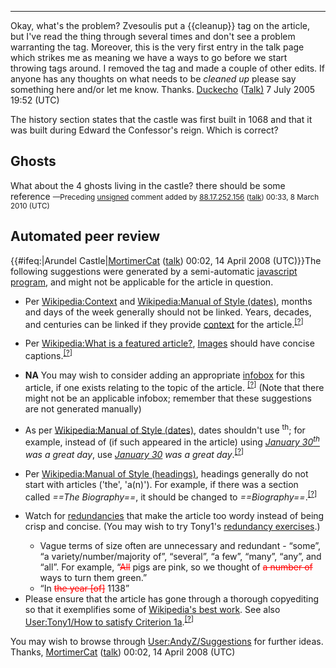 {{WikiProjectBannerShell|1=
{{WikiProject Sussex|class=start|importance=Mid|unref=}}
{{WikiProject Architecture|class=start|importance=mid}}
{{WPMILHIST
|class=start
<!-- B-Class checklist -->
<!-- 1. It is suitably referenced, and all 
major points are appropriately cited. -->
|B-Class-1=no
<!-- 2. It reasonably covers the topic, and 
does not contain major omissions or inaccuracies. -->
|B-Class-2=
<!-- 3. It has a defined structure, including 
a lead section and one or more sections of content. -->
|B-Class-3=
<!-- 4. It is free from major grammatical errors. -->
|B-Class-4=
<!-- 5. It contains appropriate supporting materials, 
such as an infobox, images, or diagrams. -->
|B-Class-5=no infobox, no plan or map
<!-- Task force tags -->
|British-task-force=yes
|Fortifications-task-force=yes
|Medieval-task-force=yes
|Technology-task-force=yes|Early-Modern-task-force=yes}}
}}

----

Okay, what's the problem? Zvesoulis put a <nowiki>{{cleanup}}</nowiki> tag on the article, but I've read the thing through several times and don't see a problem warranting the tag. Moreover, this is the very first entry in the talk page which strikes me as meaning we have a ways to go before we start throwing tags around. I removed the tag and made a couple of other edits. If anyone has any thoughts on what needs to be ''cleaned up'' please say something here and/or let me know. Thanks. [[User:Duckecho|Duckecho]] ([[User talk:Duckecho|Talk)]] 7 July 2005 19:52 (UTC)

The history section states that the castle was first built in 1068 and that it was built during Edward the Confessor's reign.  Which is correct?

== Ghosts ==

What about the 4 ghosts living in the castle? there should be some reference  <span style="font-size: smaller;" class="autosigned">—Preceding [[Wikipedia:Signatures|unsigned]] comment added by [[Special:Contributions/88.17.252.156|88.17.252.156]] ([[User talk:88.17.252.156|talk]]) 00:33, 8 March 2010 (UTC)</span><!-- Template:UnsignedIP --> <!--Autosigned by SineBot-->

== Automated peer review ==

{{#ifeq:{{{name}}}|Arundel Castle|[[User:MortimerCat|MortimerCat]] ([[User talk:MortimerCat|talk]]) 00:02, 14 April 2008 (UTC)}}The following suggestions were generated by a semi-automatic [[User:AndyZ/peerreviewer|javascript program]], and might not be applicable for the article in question.

*{{Done}}  Per [[Wikipedia:Only make links that are relevant to the context|Wikipedia:Context]] and [[Wikipedia:Manual of Style (dates and numbers)|Wikipedia:Manual of Style (dates)]], months and days of the week generally should not be linked. Years, decades, and centuries can be linked if they provide [[WP:CONTEXT|context]] for the article.<sup>[[User:AndyZ/G#contxt|[?]]]</sup>
*{{Not done}}  Per [[Wikipedia:What is a featured article?]], [[WP:IMAGE|Images]] should have concise captions.<sup>[[User:AndyZ/G#caption|[?]]]</sup>
*'''NA'''  You may wish to consider adding an appropriate [[WP:INFOBOX|infobox]] for this article, if one exists relating to the topic of the article. <sup>[[User:AndyZ/G#infobox|[?]]]</sup> (Note that there might not be an applicable infobox; remember that these suggestions are not generated manually)
*{{Done}}  As per [[Wikipedia:Manual of Style (dates and numbers)|Wikipedia:Manual of Style (dates)]], dates shouldn't use <sup>th</sup>; for example, instead of (if such appeared in the article) using ''[[January 30|January 30<sup>th</sup>]] was a great day'', use ''[[January 30]] was a great day''.<sup>[[User:AndyZ/G#dateth|[?]]]</sup>
*{{Done}}  Per [[Wikipedia:Manual of Style (headings)]], headings generally do not start with articles ('the', 'a(n)'). For example, if there was a section called ''<nowiki>==The Biography==</nowiki>'', it should be changed to ''<nowiki>==Biography==</nowiki>''.<sup>[[User:AndyZ/G#headingthe|[?]]]</sup>
*{{Not done}}  Watch for [[User:Tony1/How_to_satisfy_Criterion_2a#Redundancy|redundancies]] that make the article too wordy instead of being crisp and concise. (You may wish to try Tony1's [[User:Tony1/How to satisfy Criterion 1a: redundancy exercises|redundancy exercises]].)
**Vague terms of size often are unnecessary and redundant -  “some”, “a variety/number/majority of”, “several”, “a few”, “many”, “any”, and “all”. For example, “<font color="red"><s>All</s></font> pigs are pink, so we thought of <font color="red"><s>a number of</s></font> ways to turn them green.”
**“In <font color="red"><s>the year [of]</s></font> 1138”
*Please ensure that the article has gone through a thorough copyediting so that it exemplifies some of [[WP:WIAFA|Wikipedia's best work]]. See also [[User:Tony1/How to satisfy Criterion 1a]].<sup>[[User:AndyZ/G#copyedit|[?]]]</sup>

You may wish to browse through [[User:AndyZ/Suggestions]] for further ideas. Thanks, [[User:MortimerCat|MortimerCat]] ([[User talk:MortimerCat|talk]]) 00:02, 14 April 2008 (UTC)
